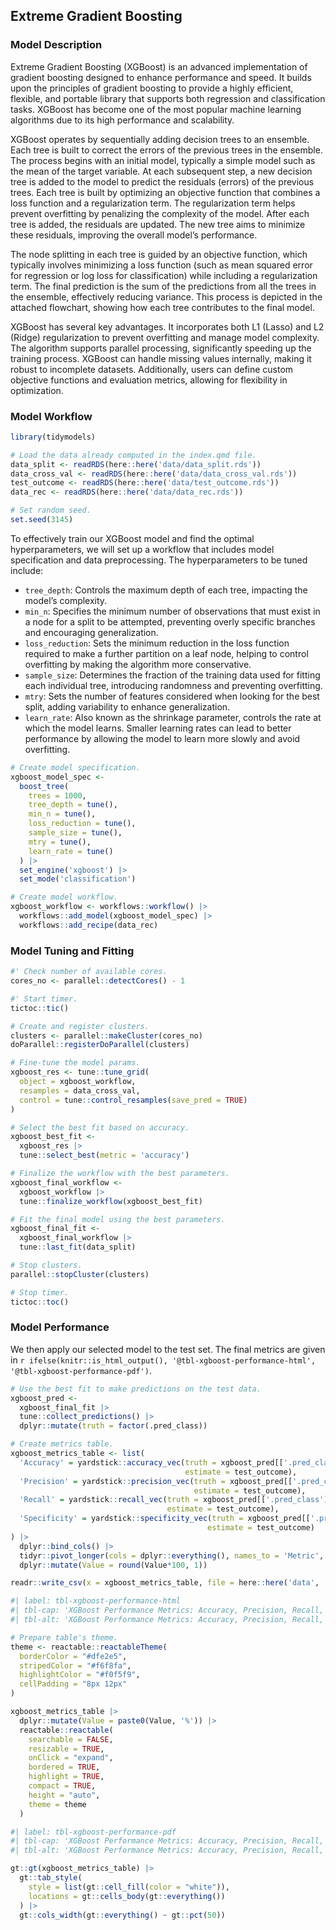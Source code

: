 ## Extreme Gradient Boosting

### Model Description

Extreme Gradient Boosting (XGBoost) is an advanced implementation of gradient boosting designed to enhance performance and speed. It builds upon the principles of gradient boosting to provide a highly efficient, flexible, and portable library that supports both regression and classification tasks. XGBoost has become one of the most popular machine learning algorithms due to its high performance and scalability.

XGBoost operates by sequentially adding decision trees to an ensemble. Each tree is built to correct the errors of the previous trees in the ensemble. The process begins with an initial model, typically a simple model such as the mean of the target variable. At each subsequent step, a new decision tree is added to the model to predict the residuals (errors) of the previous trees. Each tree is built by optimizing an objective function that combines a loss function and a regularization term. The regularization term helps prevent overfitting by penalizing the complexity of the model. After each tree is added, the residuals are updated. The new tree aims to minimize these residuals, improving the overall model's performance.

The node splitting in each tree is guided by an objective function, which typically involves minimizing a loss function (such as mean squared error for regression or log loss for classification) while including a regularization term. The final prediction is the sum of the predictions from all the trees in the ensemble, effectively reducing variance. This process is depicted in the attached flowchart, showing how each tree contributes to the final model.

XGBoost has several key advantages. It incorporates both L1 (Lasso) and L2 (Ridge) regularization to prevent overfitting and manage model complexity. The algorithm supports parallel processing, significantly speeding up the training process. XGBoost can handle missing values internally, making it robust to incomplete datasets. Additionally, users can define custom objective functions and evaluation metrics, allowing for flexibility in optimization.

### Model Workflow

```r

library(tidymodels)

# Load the data already computed in the index.qmd file.
data_split <- readRDS(here::here('data/data_split.rds'))
data_cross_val <- readRDS(here::here('data/data_cross_val.rds'))
test_outcome <- readRDS(here::here('data/test_outcome.rds'))
data_rec <- readRDS(here::here('data/data_rec.rds'))

# Set random seed.
set.seed(3145)

```

To effectively train our XGBoost model and find the optimal hyperparameters, we will set up a workflow that includes model specification and data preprocessing. The hyperparameters to be tuned include:

- `tree_depth`: Controls the maximum depth of each tree, impacting the model's complexity.
- `min_n`: Specifies the minimum number of observations that must exist in a node for a split to be attempted, preventing overly specific branches and encouraging generalization.
- `loss_reduction`: Sets the minimum reduction in the loss function required to make a further partition on a leaf node, helping to control overfitting by making the algorithm more conservative.
- `sample_size`: Determines the fraction of the training data used for fitting each individual tree, introducing randomness and preventing overfitting.
- `mtry`: Sets the number of features considered when looking for the best split, adding variability to enhance generalization.
- `learn_rate`: Also known as the shrinkage parameter, controls the rate at which the model learns. Smaller learning rates can lead to better performance by allowing the model to learn more slowly and avoid overfitting.

```r

# Create model specification.
xgboost_model_spec <- 
  boost_tree(
    trees = 1000,
    tree_depth = tune(), 
    min_n = tune(),
    loss_reduction = tune(),
    sample_size = tune(), 
    mtry = tune(),
    learn_rate = tune()
  ) |>
  set_engine('xgboost') |>
  set_mode('classification')

# Create model workflow.
xgboost_workflow <- workflows::workflow() |>
  workflows::add_model(xgboost_model_spec) |>
  workflows::add_recipe(data_rec)

```

### Model Tuning and Fitting


```r

#' Check number of available cores.
cores_no <- parallel::detectCores() - 1

#' Start timer.
tictoc::tic()

# Create and register clusters.
clusters <- parallel::makeCluster(cores_no)
doParallel::registerDoParallel(clusters)

# Fine-tune the model params.
xgboost_res <- tune::tune_grid(
  object = xgboost_workflow,
  resamples = data_cross_val,
  control = tune::control_resamples(save_pred = TRUE)
)

# Select the best fit based on accuracy.
xgboost_best_fit <- 
  xgboost_res |> 
  tune::select_best(metric = 'accuracy')

# Finalize the workflow with the best parameters.
xgboost_final_workflow <- 
  xgboost_workflow |>
  tune::finalize_workflow(xgboost_best_fit)

# Fit the final model using the best parameters.
xgboost_final_fit <- 
  xgboost_final_workflow |> 
  tune::last_fit(data_split)

# Stop clusters.
parallel::stopCluster(clusters)

# Stop timer.
tictoc::toc()

```

### Model Performance

We then apply our selected model to the test set. The final metrics are given in `r ifelse(knitr::is_html_output(), '@tbl-xgboost-performance-html', '@tbl-xgboost-performance-pdf')`.

```r

# Use the best fit to make predictions on the test data.
xgboost_pred <- 
  xgboost_final_fit |> 
  tune::collect_predictions() |>
  dplyr::mutate(truth = factor(.pred_class))

```


```r

# Create metrics table.
xgboost_metrics_table <- list(
  'Accuracy' = yardstick::accuracy_vec(truth = xgboost_pred[['.pred_class']],
                                       estimate = test_outcome),
  'Precision' = yardstick::precision_vec(truth = xgboost_pred[['.pred_class']],
                                         estimate = test_outcome),
  'Recall' = yardstick::recall_vec(truth = xgboost_pred[['.pred_class']],
                                   estimate = test_outcome),
  'Specificity' = yardstick::specificity_vec(truth = xgboost_pred[['.pred_class']],
                                            estimate = test_outcome)
) |>
  dplyr::bind_cols() |>
  tidyr::pivot_longer(cols = dplyr::everything(), names_to = 'Metric', values_to = 'Value') |>
  dplyr::mutate(Value = round(Value*100, 1))

readr::write_csv(x = xgboost_metrics_table, file = here::here('data', 'xgboost-metrics.csv'))
```

::: {.content-visible when-format="html"}
```r
#| label: tbl-xgboost-performance-html
#| tbl-cap: 'XGBoost Performance Metrics: Accuracy, Precision, Recall, and Specificity.'
#| tbl-alt: 'XGBoost Performance Metrics: Accuracy, Precision, Recall, and Specificity.'

# Prepare table's theme.
theme <- reactable::reactableTheme(
  borderColor = "#dfe2e5",
  stripedColor = "#f6f8fa", 
  highlightColor = "#f0f5f9",
  cellPadding = "8px 12px"
)

xgboost_metrics_table |>
  dplyr::mutate(Value = paste0(Value, '%')) |>
  reactable::reactable(
    searchable = FALSE, 
    resizable = TRUE,
    onClick = "expand",
    bordered = TRUE,
    highlight = TRUE, 
    compact = TRUE,
    height = "auto",
    theme = theme
  )

```
:::

::: {.content-visible when-format="pdf"}
```r
#| label: tbl-xgboost-performance-pdf
#| tbl-cap: 'XGBoost Performance Metrics: Accuracy, Precision, Recall, and Specificity.'
#| tbl-alt: 'XGBoost Performance Metrics: Accuracy, Precision, Recall, and Specificity.'

gt::gt(xgboost_metrics_table) |>
  gt::tab_style(
    style = list(gt::cell_fill(color = "white")),
    locations = gt::cells_body(gt::everything())
  ) |>
  gt::cols_width(gt::everything() ~ gt::pct(50))
```
:::